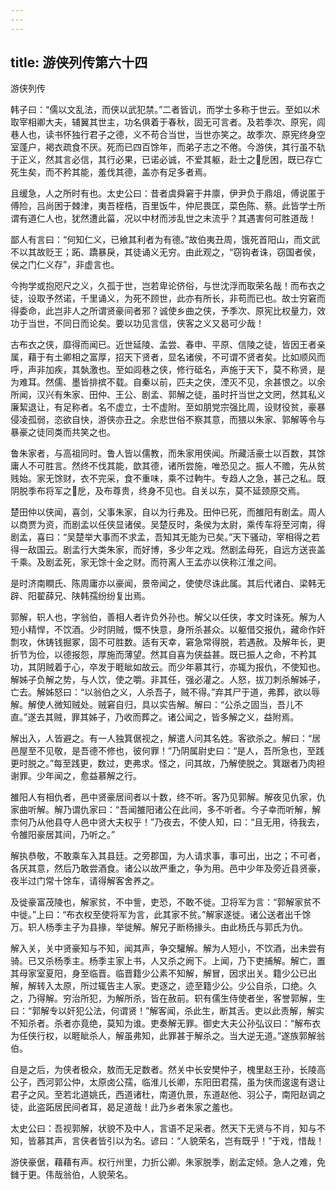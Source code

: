 ```yaml
---
---
---
```

title: 游侠列传第六十四
---

游侠列传

韩子曰：“儒以文乱法，而侠以武犯禁。”二者皆讥，而学士多称于世云。至如以术取宰相卿大夫，辅翼其世主，功名俱着于春秋，固无可言者。及若季次、原宪，闾巷人也，读书怀独行君子之德，义不苟合当世，当世亦笑之。故季次、原宪终身空室蓬户，褐衣疏食不厌。死而已四百馀年，而弟子志之不倦。今游侠，其行虽不轨于正义，然其言必信，其行必果，已诺必诚，不爱其躯，赴士之戹困，既已存亡死生矣，而不矜其能，羞伐其德，盖亦有足多者焉。

且缓急，人之所时有也。太史公曰：昔者虞舜窘于井廪，伊尹负于鼎俎，傅说匿于傅险，吕尚困于棘津，夷吾桎梏，百里饭牛，仲尼畏匡，菜色陈、蔡。此皆学士所谓有道仁人也，犹然遭此菑，况以中材而涉乱世之末流乎？其遇害何可胜道哉！

鄙人有言曰：“何知仁义，已飨其利者为有德。”故伯夷丑周，饿死首阳山，而文武不以其故贬王；跖、蹻暴戾，其徒诵义无穷。由此观之，“窃钩者诛，窃国者侯，侯之门仁义存”，非虚言也。

今拘学或抱咫尺之义，久孤于世，岂若卑论侪俗，与世沈浮而取荣名哉！而布衣之徒，设取予然诺，千里诵义，为死不顾世，此亦有所长，非苟而已也。故士穷窘而得委命，此岂非人之所谓贤豪间者邪？诚使乡曲之侠，予季次、原宪比权量力，效功于当世，不同日而论矣。要以功见言信，侠客之义又曷可少哉！

古布衣之侠，靡得而闻已。近世延陵、孟尝、春申、平原、信陵之徒，皆因王者亲属，藉于有土卿相之富厚，招天下贤者，显名诸侯，不可谓不贤者矣。比如顺风而呼，声非加疾，其埶激也。至如闾巷之侠，修行砥名，声施于天下，莫不称贤，是为难耳。然儒、墨皆排摈不载。自秦以前，匹夫之侠，湮灭不见，余甚恨之。以余所闻，汉兴有朱家、田仲、王公、剧孟、郭解之徒，虽时扞当世之文罔，然其私义廉絜退让，有足称者。名不虚立，士不虚附。至如朋党宗强比周，设财役贫，豪暴侵凌孤弱，恣欲自快，游侠亦丑之。余悲世俗不察其意，而猥以朱家、郭解等令与暴豪之徒同类而共笑之也。

鲁朱家者，与高祖同时。鲁人皆以儒教，而朱家用侠闻。所藏活豪士以百数，其馀庸人不可胜言。然终不伐其能，歆其德，诸所尝施，唯恐见之。振人不赡，先从贫贱始。家无馀财，衣不完采，食不重味，乘不过軥牛。专趋人之急，甚己之私。既阴脱季布将军之戹，及布尊贵，终身不见也。自关以东，莫不延颈原交焉。

楚田仲以侠闻，喜剑，父事朱家，自以为行弗及。田仲已死，而雒阳有剧孟。周人以商贾为资，而剧孟以任侠显诸侯。吴楚反时，条侯为太尉，乘传车将至河南，得剧孟，喜曰：“吴楚举大事而不求孟，吾知其无能为已矣。”天下骚动，宰相得之若得一敌国云。剧孟行大类朱家，而好博，多少年之戏。然剧孟母死，自远方送丧盖千乘。及剧孟死，家无馀十金之财。而符离人王孟亦以侠称江淮之间。

是时济南瞷氏、陈周庸亦以豪闻，景帝闻之，使使尽诛此属。其后代诸白、梁韩无辟、阳翟薛兄、陕韩孺纷纷复出焉。

郭解，轵人也，字翁伯，善相人者许负外孙也。解父以任侠，孝文时诛死。解为人短小精悍，不饮酒。少时阴贼，慨不快意，身所杀甚众。以躯借交报仇，藏命作奸剽攻，休铸钱掘冢，固不可胜数。适有天幸，窘急常得脱，若遇赦。及解年长，更折节为俭，以德报怨，厚施而薄望。然其自喜为侠益甚。既已振人之命，不矜其功，其阴贼着于心，卒发于睚眦如故云。而少年慕其行，亦辄为报仇，不使知也。解姊子负解之势，与人饮，使之嚼。非其任，强必灌之。人怒，拔刀刺杀解姊子，亡去。解姊怒曰：“以翁伯之义，人杀吾子，贼不得。”弃其尸于道，弗葬，欲以辱解。解使人微知贼处。贼窘自归，具以实告解。解曰：“公杀之固当，吾儿不直。”遂去其贼，罪其姊子，乃收而葬之。诸公闻之，皆多解之义，益附焉。

解出入，人皆避之。有一人独箕倨视之，解遣人问其名姓。客欲杀之。解曰：“居邑屋至不见敬，是吾德不修也，彼何罪！”乃阴属尉史曰：“是人，吾所急也，至践更时脱之。”每至践更，数过，吏弗求。怪之，问其故，乃解使脱之。箕踞者乃肉袒谢罪。少年闻之，愈益慕解之行。

雒阳人有相仇者，邑中贤豪居间者以十数，终不听。客乃见郭解。解夜见仇家，仇家曲听解。解乃谓仇家曰：“吾闻雒阳诸公在此间，多不听者。今子幸而听解，解柰何乃从他县夺人邑中贤大夫权乎！”乃夜去，不使人知，曰：“且无用，待我去，令雒阳豪居其间，乃听之。”

解执恭敬，不敢乘车入其县廷。之旁郡国，为人请求事，事可出，出之；不可者，各厌其意，然后乃敢尝酒食。诸公以故严重之，争为用。邑中少年及旁近县贤豪，夜半过门常十馀车，请得解客舍养之。

及徙豪富茂陵也，解家贫，不中訾，吏恐，不敢不徙。卫将军为言：“郭解家贫不中徙。”上曰：“布衣权至使将军为言，此其家不贫。”解家遂徙。诸公送者出千馀万。轵人杨季主子为县掾，举徙解。解兄子断杨掾头。由此杨氏与郭氏为仇。

解入关，关中贤豪知与不知，闻其声，争交驩解。解为人短小，不饮酒，出未尝有骑。已又杀杨季主。杨季主家上书，人又杀之阙下。上闻，乃下吏捕解。解亡，置其母家室夏阳，身至临晋。临晋籍少公素不知解，解冒，因求出关。籍少公已出解，解转入太原，所过辄告主人家。吏逐之，迹至籍少公。少公自杀，口绝。久之，乃得解。穷治所犯，为解所杀，皆在赦前。轵有儒生侍使者坐，客誉郭解，生曰：“郭解专以奸犯公法，何谓贤！”解客闻，杀此生，断其舌。吏以此责解，解实不知杀者。杀者亦竟绝，莫知为谁。吏奏解无罪。御史大夫公孙弘议曰：“解布衣为任侠行权，以睚眦杀人，解虽弗知，此罪甚于解杀之。当大逆无道。”遂族郭解翁伯。

自是之后，为侠者极众，敖而无足数者。然关中长安樊仲子，槐里赵王孙，长陵高公子，西河郭公仲，太原卤公孺，临淮儿长卿，东阳田君孺，虽为侠而逡逡有退让君子之风。至若北道姚氏，西道诸杜，南道仇景，东道赵他、羽公子，南阳赵调之徒，此盗跖居民间者耳，曷足道哉！此乃乡者朱家之羞也。

太史公曰：吾视郭解，状貌不及中人，言语不足采者。然天下无贤与不肖，知与不知，皆慕其声，言侠者皆引以为名。谚曰：“人貌荣名，岂有既乎！”于戏，惜哉！

游侠豪倨，藉藉有声。权行州里，力折公卿。朱家脱季，剧孟定倾。急人之难，免雠于更。伟哉翁伯，人貌荣名。

